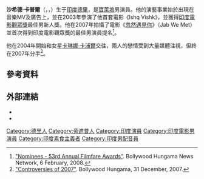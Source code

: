 {{Link style|time=2015-12-11T07:46:41+00:00}}
{{藝人
| 姓名     = 沙希德·卡普爾
| 類型     = 男演員
| 圖片     = Shahid Kapoor at GQ Fashion Nights.jpg
| 圖片尺寸 = 250px
| 圖片簡介 = 
| birthname = Shahid Kapur 
| 出生日期 = {{birth_date_and_age|1981|2|25}}
| 國籍     = {{INDIA}}
| 暱稱     = 
| 出生地點 = {{IND}}[[新德里|新德里]]
| 星座     = 
| 逝世日期 = 
| 逝世地點 = 
| 宗教信仰 = 
| 父母 = [[:en:Pankaj_Kapur|Pankaj Kapur]]<br>[[:en:Neelima_Azeem|Neelima Azeem]]
| 配偶     = {{marriage|Mira Rajput|2015}}
| 兒女 = Misha Kapoor<br>Zain Kapoor
| 親屬 = [[蘇普麗亞·帕塔克|蘇普麗亞·帕塔克]]（继母）
| 出道日期 = 
| 出道作品 = 
| 活躍年代 = 2003年至今
| IMDb    = 1372788
}}

'''沙希德·卡普爾'''（{{lang-en|'''Shahid Kapoor'''}}，{{lang-hi|'''शाहिद कपूर'''}}，{{bd|1981年|2月25日|catIdx=Kapoor, Shahid}}）生于[[印度|印度]][[德里|德里]]，是[[寶萊塢|寶萊塢]]男演員。他的演藝事業始於出現在音樂MV及廣告上，並在2003年參演了他首套電影《Ishq Vishk》，並獲得[[印度電影觀眾獎|印度電影觀眾獎]]最佳男新人獎。他在2007年拍攝了電影《[[忽然遇見你|忽然遇見你]]》（Jab We Met）並首次得到印度電影觀眾獎的最佳男演員提名<ref>[https://web.archive.org/web/20111023075708/http://www.bollywoodhungama.com/features/2008/02/06/3548/index.html "Nominees - 53rd Annual Filmfare Awards"]. Bollywood Hungama News Network, 6 February, 2008.</ref>。

他在2004年開始和女星[[卡琳娜·卡浦爾|卡琳娜·卡浦爾]]交往，兩人的戀情受到大量媒體注視，但終在2007年分手<ref>[https://web.archive.org/web/20080623204340/http://www.bollywoodhungama.com/features/2007/12/31/3419/index.html "Controversies of 2007"]. Bollywood Hungama, 31 December, 2007.</ref>。

== 參考資料 ==
{{reflist}}

== 外部連結 ==
{{Commons category|Shahid Kapoor}}
* {{imdb name|id=1372788}}
* {{Instagram|shahidkapoor}}

{{Authority control}}
{{DEFAULTSORT: Kapoor, Shahid}}
[[Category:德里人|Category:德里人]]
[[Category:旁遮普人|Category:旁遮普人]]
[[Category:印度演員|Category:印度演員]]
[[Category:印度電影男演員|Category:印度電影男演員]]
[[Category:印度素食主義者|Category:印度素食主義者]]
[[Category:印度男配音員|Category:印度男配音員]]

{{actor-stub}}